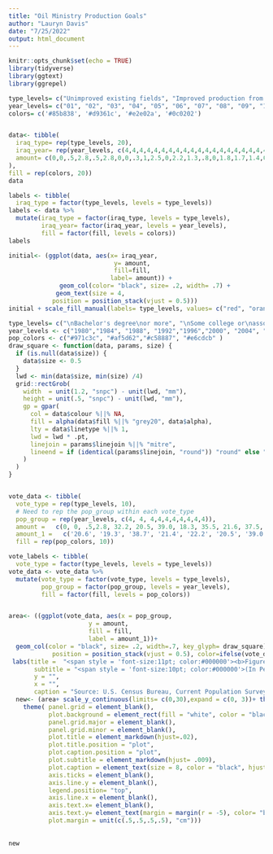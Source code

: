 ```yaml
---
title: "Oil Ministry Production Goals"
author: "Lauryn Davis"
date: "7/25/2022"
output: html_document
---
```


```r
knitr::opts_chunk$set(echo = TRUE)
library(tidyverse)
library(ggtext)
library(ggrepel)
```

```r
type_levels= c("Unimproved existing fields", "Improved production from existing fields", "Undeveloped discovered fields", "Undiscovered fields")
year_levels= c("01", "02", "03", "04", "05", "06", "07", "08", "09", "10", "11", "12", "13", "14", "15", "16", "17", "18", "19", "20")
colors= c('#85b838', '#d9361c', '#e2e02a', '#0c0202')


data<- tibble(
  iraq_type= rep(type_levels, 20),
  iraq_year= rep(year_levels, c(4,4,4,4,4,4,4,4,4,4,4,4,4,4,4,4,4,4,4,4)),
  amount= c(0,0,.5,2.8,.5,2.8,0,0,.3,1,2.5,0,2.2,1.3,.8,0,1.8,1.7,1.4,0,1.75,1.75,1.9,0,1.7,1.8,2.1,0,1.65,1.85,2.5,0,1.6,1.9,2.5,0,1.5,2,2.5,0,1.45,2.05,2.5,0,1.35,2.15,2.5,0,1.26,2.14,2.57,0,1.2,2.2,2.6,0,1.15,2.15,2.45,.2,1.1,2.13,2.4,.4,1.09,2.11,2.3,.5,1,2.1,2.5,.4,.89,2.21,2.33,.54,.84,2.16,2.3,.7
),
fill = rep(colors, 20))
data

labels <- tibble(
  iraq_type = factor(type_levels, levels = type_levels))
labels <- data %>% 
  mutate(iraq_type = factor(iraq_type, levels = type_levels),
         iraq_year= factor(iraq_year, levels = year_levels),
         fill = factor(fill, levels = colors))
labels

initial<- (ggplot(data, aes(x= iraq_year, 
                             y= amount,
                             fill=fill,
                            label= amount)) +
              geom_col(color= "black", size= .2, width= .7) +
             geom_text(size = 4, 
            position = position_stack(vjust = 0.5)))
initial + scale_fill_manual(labels= type_levels, values= c("red", "orange", "blue", "green"), name = "") 
```


```r
type_levels= c("\nBachelor's degree\nor more", "\nSome college or\nassociate's degree", "High school diploma", "Less than high school")
year_levels <- c("1980","1984", "1988", "1992","1996","2000", "2004", "2008", "2012","2016")
pop_colors <- c("#971c3c", "#af5d62","#c58887", "#e6cdcb" )
draw_square <- function(data, params, size) {
  if (is.null(data$size)) {
    data$size <- 0.5
  }
  lwd <- min(data$size, min(size) /4)
  grid::rectGrob(
    width  = unit(1.2, "snpc") - unit(lwd, "mm"),
    height = unit(.5, "snpc") - unit(lwd, "mm"),
    gp = gpar(
      col = data$colour %||% NA,
      fill = alpha(data$fill %||% "grey20", data$alpha),
      lty = data$linetype %||% 1,
      lwd = lwd * .pt,
      linejoin = params$linejoin %||% "mitre",
      lineend = if (identical(params$linejoin, "round")) "round" else "square"
    )
  )
}


vote_data <- tibble(
  vote_type = rep(type_levels, 10),
  # Need to rep the pop_group within each vote_type
  pop_group = rep(year_levels, c(4, 4, 4,4,4,4,4,4,4,4)),
  amount =   c(0, 0, .5,2.8, 32.2, 20.5, 39.0, 18.3, 35.5, 21.6, 37.5, 15.4, 36.6, 28.2, 32.9, 12.3, 39.4, 29.4, 30.5, 10.7, 41.2, 30.1, 29.5, 9.2, 42.4, 31.0,28.5, 8.1, 44.1, 31.6, 27.3, 6.9, 46.6, 31.3, 25.9, 6.2, 49.5, 30.8, 24.6, 5.1),
  amount_1 =   c('20.6', '19.3', '38.7', '21.4', '22.2', '20.5', '39.0', '18.3', '25.5', '21.6', '37.5', '15.4', '26.6', '28.2', '32.9', '12.3', '29.4', '29.4', '30.5', '10.7', '31.2', '30.1', '29.5', '9.2', '32.4', '31.0','28.5', '8.1', '34.1', '31.6', '27.3', '6.9', '36.6', '31.3', '25.9', '6.2', '39.6', '30.8', '24.6', '5.1'),
  fill = rep(pop_colors, 10))

vote_labels <- tibble(
  vote_type = factor(type_levels, levels = type_levels))
vote_data <- vote_data %>% 
  mutate(vote_type = factor(vote_type, levels = type_levels),
         pop_group = factor(pop_group, levels = year_levels),
         fill = factor(fill, levels = pop_colors))


area<- ((ggplot(vote_data, aes(x = pop_group, 
                      y = amount, 
                      fill = fill, 
                      label = amount_1))+
  geom_col(color = "black", size= .2, width=.7, key_glyph= draw_square)+ geom_text(size = 4, 
            position = position_stack(vjust = 0.5), color=ifelse(vote_data$vote_type=="Less than high school", 'black', 'white'))) + 
 labs(title =  "<span style = 'font-size:11pt; color:#000000'><b>Figure 4.</span></p><span style = 'font-size:12pt; color:#a21e3c'><p><b>Composition of Voters by Educational Attainment: Presidential Elections, 1980-2016</p></span>",
       subtitle = "<span style = 'font-size:10pt; color:#000000'>(In Percent).</span>",
       y = "",
       x = "",
       caption = "Source: U.S. Census Bureau, Current Population Survey, November 1980-2016.") + scale_fill_manual(labels= type_levels, values= pop_colors, name = "", guide= guide_legend(reverse=TRUE)))
  new<- (area+ scale_y_continuous(limits= c(0,30),expand = c(0, 3))+ theme_classic()+
    theme( panel.grid = element_blank(),
           plot.background = element_rect(fill = "white", color = "black"),
           panel.grid.major = element_blank(),
           panel.grid.minor = element_blank(),
           plot.title = element_markdown(hjust=.02),
           plot.title.position = "plot",
           plot.caption.position = "plot",
           plot.subtitle = element_markdown(hjust= .009), 
           plot.caption = element_text(size = 8, color = "black", hjust = 0),
           axis.ticks = element_blank(),
           axis.line.y = element_blank(),
           legend.position= "top",
           axis.line.x = element_blank(),
           axis.text.x= element_blank(),
           axis.text.y= element_text(margin = margin(r = -5), color= "black", size=12),
           plot.margin = unit(c(.5,.5,.5,.5), "cm")))
     
      
new 
```